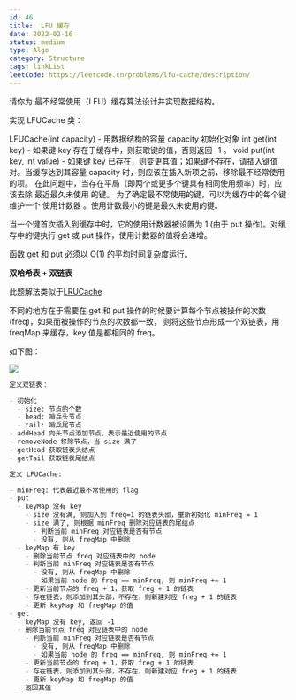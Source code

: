 ```yaml
---
id: 46
title:  LFU 缓存
date: 2022-02-16
status: medium
type: Algo
category: Structure
tags: linkList
leetCode: https://leetcode.cn/problems/lfu-cache/description/
---
```


<Note>


请你为 最不经常使用（LFU）缓存算法设计并实现数据结构。

实现 LFUCache 类：

LFUCache(int capacity) - 用数据结构的容量 capacity 初始化对象
int get(int key) - 如果键 key 存在于缓存中，则获取键的值，否则返回 -1 。
void put(int key, int value) - 如果键 key 已存在，则变更其值；如果键不存在，请插入键值对。当缓存达到其容量 capacity 时，则应该在插入新项之前，移除最不经常使用的项。
在此问题中，当存在平局（即两个或更多个键具有相同使用频率）时，应该去除 最近最久未使用 的键。
为了确定最不常使用的键，可以为缓存中的每个键维护一个 使用计数器 。使用计数最小的键是最久未使用的键。

当一个键首次插入到缓存中时，它的使用计数器被设置为 1 (由于 put 操作)。对缓存中的键执行 get 或 put 操作，使用计数器的值将会递增。

函数 get 和 put 必须以 O(1) 的平均时间复杂度运行。

</Note>

**双哈希表 + 双链表**

此题解法类似于[LRUCache](/leetCode/src/LinkList/LRUCache/)

不同的地方在于需要在 get 和 put 操作的时候要计算每个节点被操作的次数(freq)，如果而被操作的节点的次数都一致，
则将这些节点形成一个双链表，用 freqMap 来缓存，key 值是都相同的 freq。

如下图：

![](https://media.wangbaoqi.tech/assets/blog/algorithm/linklist/LFUCache.png)

```md
定义双链表：

- 初始化
  - size: 节点的个数
  - head: 哨兵头节点
  - tail: 哨兵尾节点
- addHead 向头节点添加节点，表示最近使用的节点
- removeNode 移除节点，当 size 满了
- getHead 获取链表头结点
- getTail 获取链表尾结点

定义 LFUCache:

- minFreq: 代表最近最不常使用的 flag
- put
  - keyMap 没有 key
    - size 没有满, 则加入到 freq=1 的链表头部，重新初始化 minFreq = 1
    - size 满了, 则根据 minFreq 删除对应链表的尾结点
      - 判断当前 minFreq 对应链表是否有节点
      - 没有, 则从 freqMap 中删除
  - keyMap 有 key
    - 删除当前节点 freq 对应链表中的 node
    - 判断当前 minFreq 对应链表是否有节点
      - 没有, 则从 freqMap 中删除
      - 如果当前 node 的 freq == minFreq, 则 minFreq += 1
    - 更新当前节点的 freq + 1，获取 freg + 1 的链表
    - 存在链表，则添加到其头部，不存在，则新建对应 freg + 1 的链表
    - 更新 keyMap 和 fregMap 的值
- get
  - keyMap 没有 key, 返回 -1
  - 删除当前节点 freq 对应链表中的 node
    - 判断当前 minFreq 对应链表是否有节点
      - 没有, 则从 freqMap 中删除
      - 如果当前 node 的 freq == minFreq, 则 minFreq += 1
    - 更新当前节点的 freq + 1，获取 freg + 1 的链表
    - 存在链表，则添加到其头部，不存在，则新建对应 freg + 1 的链表
    - 更新 keyMap 和 fregMap 的值
  - 返回其值

```
